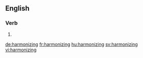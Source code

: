 ==English==

===Verb===
{{head|en}}

# {{present participle of|harmonize|lang=en}}

[[de:harmonizing]]
[[fr:harmonizing]]
[[hu:harmonizing]]
[[sv:harmonizing]]
[[vi:harmonizing]]